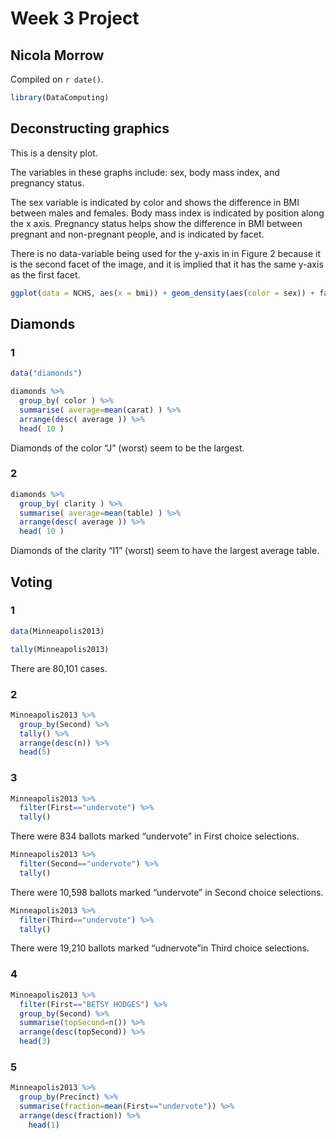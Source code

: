 # Week 3 Project

## Nicola Morrow

<!-- leave this material as is -->
Compiled on `r date()`.

```r
library(DataComputing)
```
<!-- put your content after this line -->

## Deconstructing graphics

This is a density plot. 

The variables in these graphs include: sex, body mass index, and pregnancy status. 

The sex variable is indicated by color and shows the difference in BMI between males and females. Body mass index is indicated by position along the x axis. Pregnancy status helps show the difference in BMI between pregnant and non-pregnant people, and is indicated by facet. 

There is no data-variable being used for the y-axis in in Figure 2 because it is the second facet of the image, and it is implied that it has the same y-axis as the first facet. 

```r
ggplot(data = NCHS, aes(x = bmi)) + geom_density(aes(color = sex)) + facet_wrap(~ pregnant)
```

## Diamonds

### 1

```r
data("diamonds")

diamonds %>% 
  group_by( color ) %>% 
  summarise( average=mean(carat) ) %>% 
  arrange(desc( average )) %>% 
  head( 10 )
```

Diamonds of the color "J" (worst) seem to be the largest. 

### 2
```r
diamonds %>% 
  group_by( clarity ) %>% 
  summarise( average=mean(table) ) %>% 
  arrange(desc( average )) %>% 
  head( 10 )
```

Diamonds of the clarity "I1" (worst) seem to have the largest average table. 

## Voting

### 1 

```r
data(Minneapolis2013)

tally(Minneapolis2013)
```

There are 80,101 cases. 

### 2 

```r
Minneapolis2013 %>% 
  group_by(Second) %>%
  tally() %>%
  arrange(desc(n)) %>%
  head(5)
```

### 3 

```r
Minneapolis2013 %>% 
  filter(First=="undervote") %>%
  tally()
```

There were 834 ballots marked "undervote" in First choice selections. 

```r
Minneapolis2013 %>% 
  filter(Second=="undervote") %>%
  tally()
```

There were 10,598 ballots marked "undervote" in Second choice selections. 

```r
Minneapolis2013 %>% 
  filter(Third=="undervote") %>%
  tally()
```
 
There were 19,210 ballots marked "udnervote"in Third choice selections. 

### 4 

```r
Minneapolis2013 %>% 
  filter(First=="BETSY HODGES") %>%
  group_by(Second) %>%
  summarise(topSecond=n()) %>%
  arrange(desc(topSecond)) %>%
  head(3)
```

### 5 

```r
Minneapolis2013 %>% 
  group_by(Precinct) %>%
  summarise(fraction=mean(First=="undervote")) %>%
  arrange(desc(fraction)) %>%
    head(1)
```
